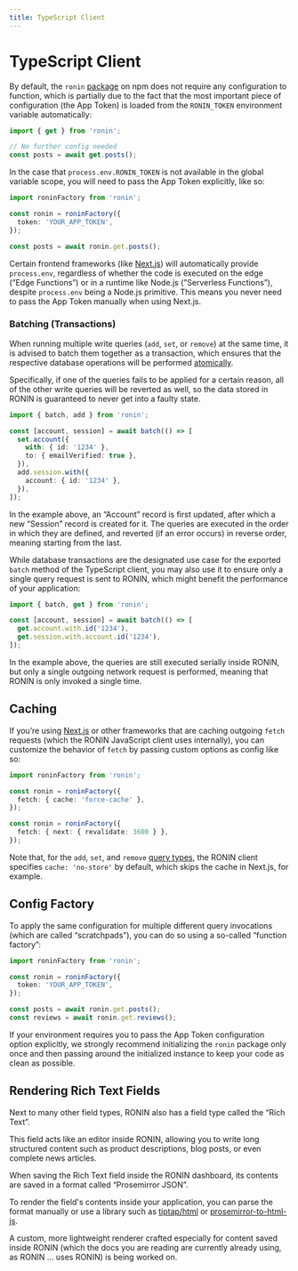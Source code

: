 ```yaml
---
title: TypeScript Client
---
```


# TypeScript Client

<div>

By default, the `ronin` [package](https://www.npmjs.com/package/ronin) on npm does not require any configuration to function, which is partially due to the fact that the most important piece of configuration (the App Token) is loaded from the `RONIN_TOKEN` environment variable automatically:

```ts
import { get } from 'ronin';

// No further config needed
const posts = await get.posts();
```

In the case that `process.env.RONIN_TOKEN` is not available in the global variable scope, you will need to pass the App Token explicitly, like so:

```ts
import roninFactory from 'ronin';

const ronin = roninFactory({
  token: 'YOUR_APP_TOKEN',
});

const posts = await ronin.get.posts();
```

Certain frontend frameworks (like [Next.js](https://nextjs.org/)) will automatically provide `process.env`, regardless of whether the code is executed on the edge (”Edge Functions”) or in a runtime like Node.js (”Serverless Functions”), despite `process.env` being a Node.js primitive. This means you never need to pass the App Token manually when using Next.js.

### Batching (Transactions)

When running multiple write queries (`add`, `set`, or `remove`) at the same time, it is advised to batch them together as a transaction, which ensures that the respective database operations will be performed [atomically](<https://en.wikipedia.org/wiki/Atomicity_(database_systems)>).

Specifically, if one of the queries fails to be applied for a certain reason, all of the other write queries will be reverted as well, so the data stored in RONIN is guaranteed to never get into a faulty state.

```ts
import { batch, add } from 'ronin';

const [account, session] = await batch(() => [
  set.account({
    with: { id: '1234' },
    to: { emailVerified: true },
  }),
  add.session.with({
    account: { id: '1234' },
  }),
]);
```

In the example above, an “Account” record is first updated, after which a new “Session” record is created for it. The queries are executed in the order in which they are defined, and reverted (if an error occurs) in reverse order, meaning starting from the last.

While database transactions are the designated use case for the exported `batch` method of the TypeScript client, you may also use it to ensure only a single query request is sent to RONIN, which might benefit the performance of your application:

```ts
import { batch, get } from 'ronin';

const [account, session] = await batch(() => [
  get.account.with.id('1234'),
  get.session.with.account.id('1234'),
]);
```

In the example above, the queries are still executed serially inside RONIN, but only a single outgoing network request is performed, meaning that RONIN is only invoked a single time.

## Caching

If you’re using [Next.js](https://nextjs.org/) or other frameworks that are caching outgoing `fetch` requests (which the RONIN JavaScript client uses internally), you can customize the behavior of `fetch` by passing custom options as config like so:

```ts
import roninFactory from 'ronin';

const ronin = roninFactory({
  fetch: { cache: 'force-cache' },
});

const ronin = roninFactory({
  fetch: { next: { revalidate: 3600 } },
});
```

Note that, for the `add`, `set`, and `remove` [query types](/docs/queries/types), the RONIN client specifies `cache: 'no-store'` by default, which skips the cache in Next.js, for example.

## Config Factory

To apply the same configuration for multiple different query invocations (which are called “scratchpads”), you can do so using a so-called “function factory”:

```ts
import roninFactory from 'ronin';

const ronin = roninFactory({
  token: 'YOUR_APP_TOKEN',
});

const posts = await ronin.get.posts();
const reviews = await ronin.get.reviews();
```

If your environment requires you to pass the App Token configuration option explicitly, we strongly recommend initializing the `ronin` package only once and then passing around the initialized instance to keep your code as clean as possible.

## Rendering Rich Text Fields

Next to many other field types, RONIN also has a field type called the “Rich Text”.

This field acts like an editor inside RONIN, allowing you to write long structured content such as product descriptions, blog posts, or even complete news articles.

When saving the Rich Text field inside the RONIN dashboard, its contents are saved in a format called “Prosemirror JSON”.

To render the field's contents inside your application, you can parse the format manually or use a library such as [tiptap/html](https://tiptap.dev/docs/editor/api/utilities/html) or [prosemirror-to-html-js](https://github.com/enVolt/prosemirror-to-html#prosemirror-to-html-js).

A custom, more lightweight renderer crafted especially for content saved inside RONIN (which the docs you are reading are currently already using, as RONIN … uses RONIN) is being worked on.

</div>